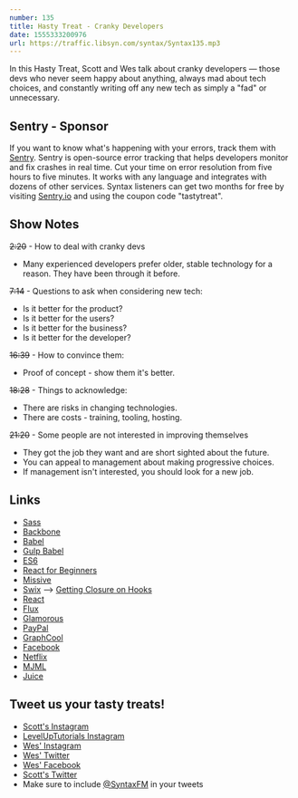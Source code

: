 ```yaml
---
number: 135
title: Hasty Treat - Cranky Developers
date: 1555333200976
url: https://traffic.libsyn.com/syntax/Syntax135.mp3
---
```


In this Hasty Treat, Scott and Wes talk about cranky developers — those devs who never seem happy about anything, always mad about tech choices, and constantly writing off any new tech as simply a "fad" or unnecessary. 

## Sentry - Sponsor
If you want to know what's happening with your errors, track them with [Sentry](https://sentry.io/). Sentry is open-source error tracking that helps developers monitor and fix crashes in real time. Cut your time on error resolution from five hours to five minutes. It works with any language and integrates with dozens of other services. Syntax listeners can get two months for free by visiting [Sentry.io](https://sentry.io/) and using the coupon code "tastytreat".

## Show Notes

~~2:20~~ - How to deal with cranky devs

* Many experienced developers prefer older, stable technology for a reason. They have been through it before. 

~~7:14~~ - Questions to ask when considering new tech:

* Is it better for the product?
* Is it better for the users?
* Is it better for the business?
* Is it better for the developer?

~~16:39~~ - How to convince them:

* Proof of concept - show them it's better.

~~18:28~~ - Things to acknowledge:

* There are risks in changing technologies.
* There are costs - training, tooling, hosting.

~~21:20~~ - Some people are not interested in improving themselves

* They got the job they want and are short sighted about the future.
* You can appeal to management about making progressive choices.
* If management isn't interested, you should look for a new job.

## Links
* [Sass](https://sass-lang.com/)
* [Backbone](https://backbonejs.org/)
* [Babel](https://babeljs.io/)
* [Gulp Babel](https://github.com/babel/gulp-babel)
* [ES6](https://es6.io/)
* [React for Beginners](https://reactforbeginners.com/)
* [Missive](https://missiveapp.com/)
* [Swix](https://www.swixsport.com/) --> [Getting Closure on Hooks](https://youtu.be/Wt4kuspJIxY?t=3184)
* [React](https://reactjs.org/)
* [Flux](https://justgetflux.com/)
* [Glamorous](https://glamorous.rocks/)
* [PayPal](https://www.paypal.com/)
* [GraphCool](https://www.graph.cool/)
* [Facebook](https://www.facebook.com/)
* [Netflix](https://www.netflix.com/)
* [MJML](https://mjml.io/)
* [Juice](https://github.com/Automattic/juice)

## Tweet us your tasty treats!
* [Scott's Instagram](https://www.instagram.com/stolinski/)
* [LevelUpTutorials Instagram](https://www.instagram.com/LevelUpTutorials/)
* [Wes' Instagram](https://www.instagram.com/wesbos/)
* [Wes' Twitter](https://twitter.com/wesbos)
* [Wes' Facebook](https://www.facebook.com/wesbos.developer)
* [Scott's Twitter](https://twitter.com/stolinski)
* Make sure to include [@SyntaxFM](https://twitter.com/SyntaxFM) in your tweets
